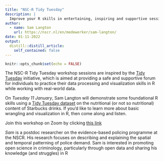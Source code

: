 ```yaml
---
title: "NSC-R Tidy Tuesday"
description: |
  Improve your R skills in entertaining, inspiring and supportive sessions presented by your colleagues.
author:
  - name: Sam Langton
    url: https://nscr.nl/en/medewerker/sam-langton/
date: 01-11-2022
output:
  distill::distill_article:
    self_contained: false
---
```



```r
knitr::opts_chunk$set(echo = FALSE)
```

The NSC-R Tidy Tuesday workshop sessions are inspired by the [Tidy Tuesday](https://www.tidytuesday.com/) initiative, which is aimed at providing a safe and supportive forum for individuals to practice their data processing and visualization skills in R while working with real-world data. 

On *Tuesday 11 January*, Sam Langton will demonstrate some foundational R skills using a [Tidy Tuesday dataset](https://raw.githubusercontent.com/rfordatascience/tidytuesday/master/data/2021/2021-12-21/starbucks.csv) on the nutritional (or not so nutritional) content of Starbucks drinks. If you'd like to learn more about basic wrangling and visualization in R, then come along and listen.

Join this workshop on Zoom by clicking [this link](https://us02web.zoom.us/j/86851126863?pwd=LzM5bU42Y0crRnJoRGtTWWExUHNSdz09)


*Sam* is a postdoc researcher on the evidence-based policing programme at the NSCR. His research focuses on describing and explaining the spatial and temporal patterning of police demand. Sam is interested in promoting open science in criminology, particularly through open data and sharing his knowledge (and struggles) in R